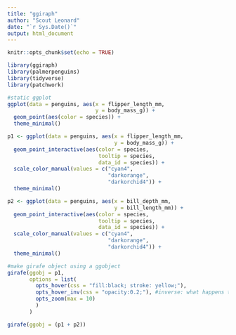 ```yaml
---
title: "ggiraph"
author: "Scout Leonard"
date: "`r Sys.Date()`"
output: html_document
---
```


```r
knitr::opts_chunk$set(echo = TRUE)

library(ggiraph)
library(palmerpenguins)
library(tidyverse)
library(patchwork)
```

```r
#static ggplot
ggplot(data = penguins, aes(x = flipper_length_mm,
                            y = body_mass_g)) +
  geom_point(aes(color = species)) +
  theme_minimal()
```

```r
p1 <- ggplot(data = penguins, aes(x = flipper_length_mm,
                                  y = body_mass_g)) +
  geom_point_interactive(aes(color = species, 
                             tooltip = species, 
                             data_id = species)) +
  scale_color_manual(values = c("cyan4", 
                                "darkorange", 
                                "darkorchid4")) +
  theme_minimal()

p2 <- ggplot(data = penguins, aes(x = bill_depth_mm, 
                                  y = bill_length_mm)) +
  geom_point_interactive(aes(color = species, 
                             tooltip = species, 
                             data_id = species)) +
  scale_color_manual(values = c("cyan4", 
                                "darkorange", 
                                "darkorchid4")) +
  theme_minimal()
```

```r
#make girafe object using a ggobject
girafe(ggobj = p1,
       options = list(
         opts_hover(css = "fill:black; stroke: yellow;"),
         opts_hover_inv(css = "opacity:0.2;"), #inverse: what happens to objects that aren't being hovered over
         opts_zoom(max = 10)
         )
       )
```

```r
girafe(ggobj = (p1 + p2))
```

